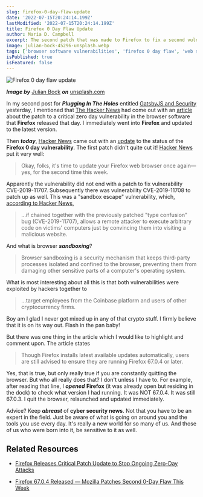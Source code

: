 ```yaml
---
slug: firefox-0-day-flaw-update
date: '2022-07-15T20:24:14.199Z'
lastModified: '2022-07-15T20:24:14.199Z'
title: Firefox 0 Day Flaw Update
author: Maria D. Campbell
excerpt: The second patch that was made to Firefox to fix a second vulnerability in the browser software and how important it is to keep abreast of cyber security news and  what is going on around us and the tools we use every day.
image: julian-bock-45296-unsplash.webp
tags: ['browser software vulnerabilities', 'firefox 0 day flaw', 'web security']
isPublished: true
isFeatured: false
---
```


![Firefox 0 day flaw update](julian-bock-45296-unsplash.webp)

***Image by*** [Julian Bock](https://unsplash.com/@julian_bck) ***on*** [unsplash.com](https://unsplash.com/photos/Y6-GL40aPPs)

In my second post for **_Plugging In The Holes_** entitled
[GatsbyJS and Security](/blog/gatsbyjs-and-security/) yesterday, I mentioned
that [The Hacker News](https://thehackernews.com/) had come out with an
[article](https://thehackernews.com/2019/06/mozilla-firefox-patch-update.html) about the patch to a critical zero day vulnerability in the browser software that **Firefox** released that day. I immediately went into **Firefox** and updated to the latest version.

Then **_today_**, [Hacker News](https://thehackernews.com/) came out with an
[update](https://thehackernews.com/2019/06/firefox-0day-vulnerability.html) to the status of the **Firefox 0 day vulnerability**. The first patch didn't quite cut it! [Hacker News](https://thehackernews.com/) put it very well:

> Okay, folks, it's time to update your Firefox web browser once again—yes, for the second time this week.

Apparently the vulnerability did not end with a patch to fix vulnerability
CVE-2019-11707. Subsequently there was vulnerability CVE-2019-11708 to patch up as well. This was a "sandbox escape" vulnerability, which,
[according to Hacker News](https://thehackernews.com/2019/06/firefox-0day-vulnerability.html),

> …if chained together with the previously patched "type confusion" bug
(CVE-2019-11707), allows a remote attacker to execute arbitrary code on
victims' computers just by convincing them into visiting a malicious website.

And what is browser **_sandboxing_**?

> Browser sandboxing is a security mechanism that keeps third-party processes isolated and confined to the browser, preventing them from damaging other sensitive parts of a computer's operating system.

What is most interesting about all this is that both vulnerabilities were
exploited by hackers together to

> …target employees from the Coinbase platform and users of other cryptocurrency firms.

Boy am I glad I never got mixed up in any of that crypto stuff. I firmly believe that it is on its way out. Flash in the pan baby!

But there was one thing in the article which I would like to highlight and
comment upon. The article states

> Though Firefox installs latest available updates automatically, users are
still advised to ensure they are running Firefox 67.0.4 or later.

Yes, that is true, but only really true if you are constantly quitting the
browser. But who all really does that? I don't unless I have to. For example, after reading that line, I **_opened_** **Firefox** (it was already open but residing in the dock) to check what version I had running. It was NOT 67.0.4. It was still 67.0.3. I quit the browser, relaunched and updated immediately.

Advice? Keep **_abreast_** of **cyber security news**. Not that you have to be an expert in the field. Just be aware of what is going on around you and the tools you use every day. It's really a new world for so many of us. And those of us who were born into it, be sensitive to it as well.

## Related Resources

-   [Firefox Releases Critical Patch Update to Stop Ongoing Zero-Day Attacks](https://thehackernews.com/2019/06/mozilla-firefox-patch-update.html)

-   [Firefox 67.0.4 Released — Mozilla Patches Second 0-Day Flaw This Week](https://thehackernews.com/2019/06/firefox-0day-vulnerability.html)

